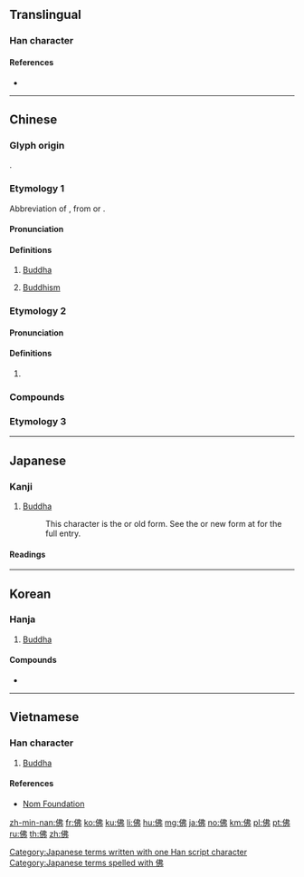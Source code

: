{{also|仏|彿}}
==Translingual==
{{stroke order|strokes=7}}

===Han character===
{{Han char|rn=9|rad=人|as=05|sn=7|four=25227|canj=OLLN|ids=⿰亻弗}}

====References====
* {{Han ref|kx=0099.040|dkj=00517|dj=0208.110|hdz=10140.030|uh=4F5B|ud=20315|bh=A6F2|bd=42738}}

----

==Chinese==
{{zh-forms|alt=仏}}
{{wikipedia|lang=zh}}

===Glyph origin===
{{Han compound|亻|弗|ls=psc|c1=s|c2=p}}.

===Etymology 1===
Abbreviation of {{zh-l|佛陀}}, from {{der|zh|pi|buddha}} or {{der|zh|sa|बुद्ध}}.

====Pronunciation====
{{zh-pron
|m=fó
|c=fat6
|h=pfs=fu̍t
|md=hŭk
|mn=pu̍t/hu̍t
|mn_note=hu̍t is literary
|w=5veq,4feq
|mc=y
|oc=y
|cat=pn,n
}}

====Definitions====
{{zh-hanzi}}

# [[Buddha]]
#: {{zh-x|佛陀|Buddha}}
# [[Buddhism]]
#: {{zh-x|佛教|Buddhism}}

===Etymology 2===
====Pronunciation====
{{zh-pron
|m=fú
|c=fat1
|ma=y
|dial=n
|cat=adv
}}

====Definitions====
{{zh-hanzi}}

# {{zh-only|仿佛}}

===Compounds===
{{zh-der|七佛|三世佛|丹佛|五方佛|仿佛|佛七|佛事|佛像|佛克納|佛剎|佛印|佛因|佛國|佛國記|佛圖|佛圖戶|佛圖澄|佛地|佛堂|佛場|佛妝|佛子|佛學|佛家|佛寺|佛帕|佛心宗|佛性|佛戾|佛手|佛手柑|佛手瓜|佛指甲|佛教|佛日|佛曲|佛會|佛朗哥|佛果|佛桑|佛法|佛海|佛燈|佛爺|佛牙|佛珠|佛生日|佛眼兒|佛祖|佛科|佛科擺|佛粥|佛經|佛老|佛肸|佛舍利|佛號|佛誕日|佛誕節|佛貍|佛跳牆|佛郎機|佛門|佛陀|佛青|佛馱|佛龕|作佛事|佞佛|供佛|傑佛士|千佛塔|千佛山|千佛洞|南無佛|孔佛|寶生佛|念佛|念米佛|成佛|抱佛腳|拜佛|歡喜佛|活佛|浴佛|浴佛節|燃燈佛|番佛|繡佛|老佛爺|胡佛|藥師佛|見在佛|辟支佛|選佛場|闢佛}}

{{zh-cat|Religion|Buddhism}}

===Etymology 3===
{{zh-see|彿|s}}

----

==Japanese==

===Kanji===
{{ja-kanji|grade=n|rs=人05|style=ky|shin=仏}}

# [[Buddha]]
#: This character is the {{m|ja|旧字体|tr=kyūjitai}} or old form. See the {{m|ja|新字体|tr=shinjitai}} or new form at {{m|ja|仏}} for the full entry.

====Readings====
{{ja-readings
|goon=[[ぶつ]] (butsu)
|kanon=[[ふつ]] (futsu)
|kun=[[ほとけ]] (hotoke)
|nanori=[[さらぎ]] (saragi)
}}

[[Category:Japanese terms written with one Han script character]]
[[Category:Japanese terms spelled with 佛]]

----

==Korean==

===Hanja===
{{ko-hanja|hangeul=[[불]], [[필]]|mr=pul, p'il}}

# [[Buddha]]

====Compounds====
* {{l|ko|佛敎|tr=[[불교]], bulgyo, "Buddhism"}}

----

==Vietnamese==

===Han character===
{{vi-hantu|[[phật]], [[phất]]|rs=人05}}

# [[Buddha]]

====References====
* [http://nomfoundation.org/common/nom_details.php?codepoint=4f5b Nom Foundation]

[[zh-min-nan:佛]]
[[fr:佛]]
[[ko:佛]]
[[ku:佛]]
[[li:佛]]
[[hu:佛]]
[[mg:佛]]
[[ja:佛]]
[[no:佛]]
[[km:佛]]
[[pl:佛]]
[[pt:佛]]
[[ru:佛]]
[[th:佛]]
[[zh:佛]]